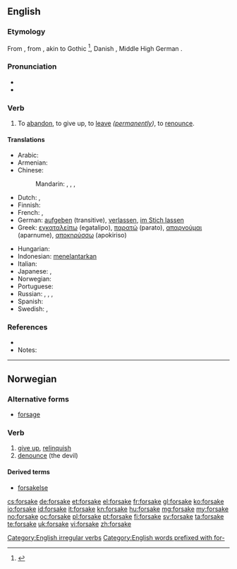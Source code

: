 ==English==

===Etymology===
From {{etyl|enm}} {{term|forsaken||to reject, deny|lang=enm}}, from {{etyl|ang}} {{term|forsacan||to dispute, quarrel, refuse, oppose|lang=ang}}, akin to Gothic {{term|𐍃𐌰𐌺𐌰𐌽|sc=Goth||tr=sakan||to rebuke, quarrel}}<ref>{{R:Webster 1913|forsake}}</ref>, Danish {{term|forsage||give up}}, Middle High German {{term|versachen||deny}}.

===Pronunciation===
* {{IPA|/foɻˈseɪk/}}
* {{rhymes|eɪk}}

===Verb===
{{en-verb|forsakes|forsaking|forsook|forsaken}}

# To [[abandon]], to give up, to [[leave]] ''([[permanently]])'', to [[renounce]].

====Translations====
{{trans-top|to abandon}}
* Arabic: {{t|ar|هجر|tr=hajara}}
* Armenian: {{t-|hy|լքել|tr=lk’el}}
* Chinese:
*: Mandarin: {{t-|cmn|放棄|sc=Hans}},  {{t-|cmn|放弃|tr=fàngqì|sc=Hans}},  {{t|cmn|拋棄|sc=Hans}},  {{t|cmn|抛弃|tr=pāoqì|sc=Hans}}
* Dutch: {{t-|nl|verzaken}}, {{t+|nl|opgeven}}
* Finnish: {{t+|fi|hylätä}}
* French: {{t+|fr|abandonner}},{{t+|fr|renoncer}}
* German: [[aufgeben]] (transitive), [[verlassen]], [[im Stich lassen]]
* Greek: [[εγκαταλείπω]] (egatalipo), [[παρατώ]] (parato), [[απαρνούμαι]] (aparnume), [[αποκηρύσσω]] (apokiriso)
{{trans-mid}}
* Hungarian: {{t|hu|cserbenhagy}}
* Indonesian: [[telantar|menelantarkan]]
* Italian: {{t+|it|abbandonare}}
* Japanese: {{t-|ja|見捨てる|tr=みすてる, misuteru}},  {{t-|ja|放棄する|tr=hōki-suru}}
* Norwegian: {{t+|no|forlate}}
* Portuguese: {{t+|pt|abandonar}}
* Russian: {{qualifier|perfective}} {{t+|ru|оставить|tr=ostávit'}},  {{qualifier|imperfective}} {{t+|ru|оставлять|tr=ostavlját'}},  {{qualifier|perfective}} {{t+|ru|покинуть|tr=pokínut'}},  {{qualifier|imperfective}} {{t|ru|покидать|tr=pokidát'}}
* Spanish: {{t+|es|abandonar}}
* Swedish: {{t|sv|försaka}}, {{t|sv|överge}}
{{trans-bottom}}

===References===
* {{R:Century 1911}}
* Notes:
<references/>

[[Category:English irregular verbs]]
[[Category:English words prefixed with for-]]

----

==Norwegian==

===Alternative forms===
* [[forsage]]

===Verb===
{{no-verb-1|forsak}}

# [[give up]], [[relinquish]]
# [[denounce]] (the devil)

====Derived terms====
* [[forsakelse]]

[[cs:forsake]]
[[de:forsake]]
[[et:forsake]]
[[el:forsake]]
[[fr:forsake]]
[[gl:forsake]]
[[ko:forsake]]
[[io:forsake]]
[[id:forsake]]
[[it:forsake]]
[[kn:forsake]]
[[hu:forsake]]
[[mg:forsake]]
[[my:forsake]]
[[no:forsake]]
[[oc:forsake]]
[[pl:forsake]]
[[pt:forsake]]
[[fi:forsake]]
[[sv:forsake]]
[[ta:forsake]]
[[te:forsake]]
[[uk:forsake]]
[[vi:forsake]]
[[zh:forsake]]